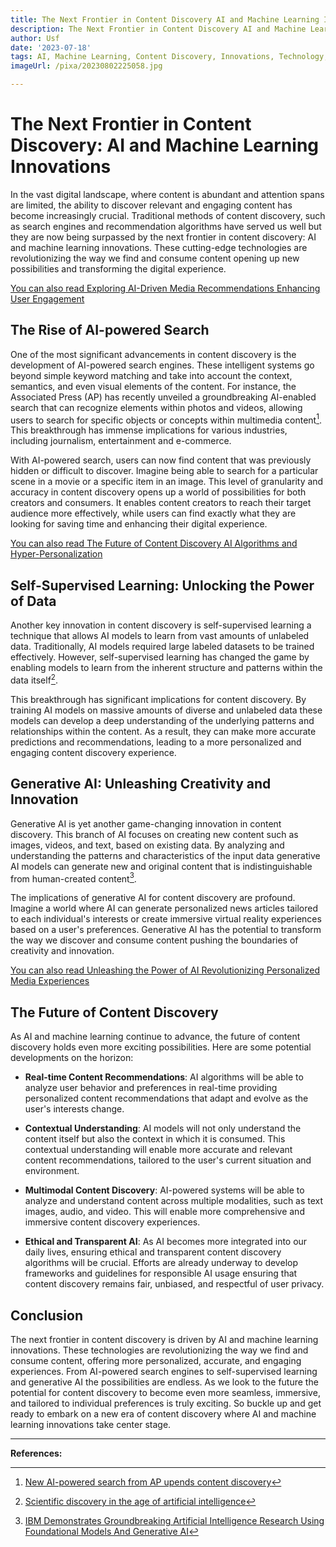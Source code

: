 ```yaml
---
title: The Next Frontier in Content Discovery AI and Machine Learning Innovations
description: The Next Frontier in Content Discovery AI and Machine Learning Innovations
author: Usf
date: '2023-07-18'
tags: AI, Machine Learning, Content Discovery, Innovations, Technology, Next Frontier
imageUrl: /pixa/20230802225058.jpg

---
```

# The Next Frontier in Content Discovery: AI and Machine Learning  Innovations

In the vast  digital landscape, where content is abundant and attention spans are limited, the ability to discover relevant and  engaging  content has become increasingly crucial. Traditional methods  of content discovery, such as search engines and recommendation algorithms have served us well but they are now being surpassed by the next frontier in content discovery: AI and machine learning innovations. These cutting-edge technologies are revolutionizing the way we find and consume content opening up new possibilities and transforming the digital experience.

[You can also read Exploring AI-Driven Media Recommendations Enhancing  User Engagement](Exploring%20AI-Driven%20Media%20Recommendations%20Enhancing%20User%20Engagement)


## The Rise of AI-powered Search

One of the most significant advancements in content discovery is the development of AI-powered search engines. These intelligent systems go beyond simple keyword matching and take into account the context, semantics, and even visual elements of the content. For  instance, the Associated Press (AP)  has recently unveiled  a  groundbreaking AI-enabled search that  can  recognize elements within photos and videos, allowing users to search for specific objects or concepts within  multimedia content[^1]. This breakthrough  has immense implications  for various industries, including journalism, entertainment and e-commerce.

With AI-powered search, users can now find content  that was previously hidden or difficult to  discover. Imagine being able to search for  a particular scene  in a movie or a specific  item in  an image. This level of granularity and  accuracy in content discovery opens up a world of possibilities for both creators and consumers. It enables content  creators to reach their target audience more effectively, while users can find exactly what they are looking for saving time and enhancing their digital experience.

[You can also read The Future of Content Discovery AI Algorithms and Hyper-Personalization](The%20Future%20of%20Content%20Discovery%20AI%20Algorithms%20and%20Hyper-Personalization)


## Self-Supervised Learning: Unlocking  the Power of Data

Another key innovation in content discovery is self-supervised learning a technique that allows AI models to learn from vast amounts of unlabeled data. Traditionally,  AI models required large labeled datasets to be  trained effectively. However, self-supervised learning has changed the game by enabling models to learn  from the inherent structure and patterns within the data itself[^2].

This breakthrough has significant implications for content discovery. By  training AI models on massive amounts of  diverse and unlabeled data these models can develop a deep understanding of  the underlying patterns and relationships within  the content.  As a  result, they  can make more accurate predictions and recommendations, leading to a  more personalized and engaging content discovery experience.

## Generative AI: Unleashing Creativity  and Innovation

Generative AI is yet another game-changing innovation in content discovery. This  branch of AI focuses on creating new content such as images, videos, and  text, based on existing data. By analyzing and understanding the patterns and characteristics of the input  data generative AI models can generate new and original content that is indistinguishable from human-created content[^3].

The implications of  generative AI for content discovery are  profound.  Imagine a world where AI can generate personalized news articles tailored to each individual's interests or create immersive virtual reality  experiences  based on  a user's preferences. Generative AI has the potential to transform the way we discover and consume content pushing the boundaries of  creativity  and innovation.

[You  can also read Unleashing  the Power of AI Revolutionizing Personalized Media Experiences](Unleashing%20the%20Power%20of%20AI%20Revolutionizing%20Personalized%20Media%20Experiences)


## The Future of Content Discovery

As AI  and machine  learning continue to  advance, the future of content discovery holds even more exciting possibilities. Here are some  potential developments on  the  horizon:

-  **Real-time Content Recommendations**:  AI algorithms will be able to analyze user behavior and preferences in real-time providing personalized content  recommendations that adapt and evolve as the  user's interests change.

- **Contextual Understanding**: AI models will  not only understand the content itself but also the context  in which it is consumed. This contextual understanding  will enable more accurate and relevant content recommendations, tailored to the user's current situation and environment.

- **Multimodal Content Discovery**: AI-powered systems will be able to analyze and understand content across multiple modalities, such  as text images, audio, and video. This will enable more comprehensive and immersive content discovery experiences.

- **Ethical and Transparent  AI**: As AI becomes more integrated into our daily lives, ensuring ethical and transparent content discovery algorithms will be crucial. Efforts  are already underway to  develop  frameworks and guidelines for responsible AI usage ensuring that content discovery remains fair, unbiased, and respectful of user privacy.

## Conclusion

The next  frontier  in  content discovery is driven by AI and machine learning innovations. These technologies  are revolutionizing the way we find  and consume content, offering more personalized, accurate, and engaging experiences. From AI-powered  search engines to  self-supervised  learning and generative AI the possibilities are endless. As we look to the future  the potential for content discovery to become even more seamless, immersive, and tailored to individual preferences is truly exciting. So buckle up and get ready to embark on a new era  of content discovery where  AI and  machine learning innovations take center stage.

---

**References:**

[^1]: [New AI-powered  search from  AP upends content discovery](https://digitalcontentnext.org/blog/2023/06/08/new-ai-powered-search-from-ap-upends-content-discovery/)
[^2]: [Scientific discovery in the age of artificial intelligence](https://www.nature.com/articles/s41586-023-06221-2)
[^3]: [IBM Demonstrates Groundbreaking Artificial Intelligence Research Using  Foundational Models And Generative AI](https://www.forbes.com/sites/moorinsights/2023/02/13/ibm-demonstrates-groundbreaking-artificial-intelligence-research-using-foundational-models-and-generative-ai/?sh=5494f98b750d)
[^4]: [What the latest  AI breakthroughs mean for live and archive content](https://tvnewscheck.com/tech/article/what-the-latest-ai-breakthroughs-mean-for-live-and-archive-content/)
[^5]: [Economic potential of generative  AI](https://www.mckinsey.com/capabilities/mckinsey-digital/our-insights/the-economic-potential-of-generative-ai-the-next-productivity-frontier)